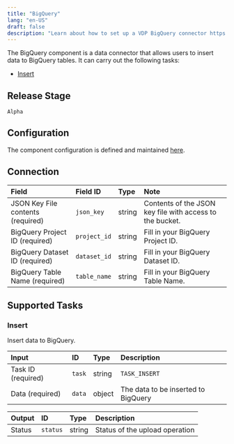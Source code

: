 ```yaml
---
title: "BigQuery"
lang: "en-US"
draft: false
description: "Learn about how to set up a VDP BigQuery connector https://github.com/instill-ai/instill-core"
---
```


The BigQuery component is a data connector that allows users to insert data to BigQuery tables.
It can carry out the following tasks:

- [Insert](#insert)

## Release Stage

`Alpha`

## Configuration

The component configuration is defined and maintained [here](https://github.com/instill-ai/component/blob/main/data/bigquery/v0/config/definition.json).

## Connection

| Field | Field ID | Type | Note |
| :--- | :--- | :--- | :--- |
| JSON Key File contents (required) | `json_key` | string | Contents of the JSON key file with access to the bucket. |
| BigQuery Project ID (required) | `project_id` | string | Fill in your BigQuery Project ID. |
| BigQuery Dataset ID (required) | `dataset_id` | string | Fill in your BigQuery Dataset ID. |
| BigQuery Table Name (required) | `table_name` | string | Fill in your BigQuery Table Name. |

## Supported Tasks

### Insert

Insert data to BigQuery.

| Input | ID | Type | Description |
| :--- | :--- | :--- | :--- |
| Task ID (required) | `task` | string | `TASK_INSERT` |
| Data (required) | `data` | object | The data to be inserted to BigQuery |

| Output | ID | Type | Description |
| :--- | :--- | :--- | :--- |
| Status | `status` | string | Status of the upload operation |
